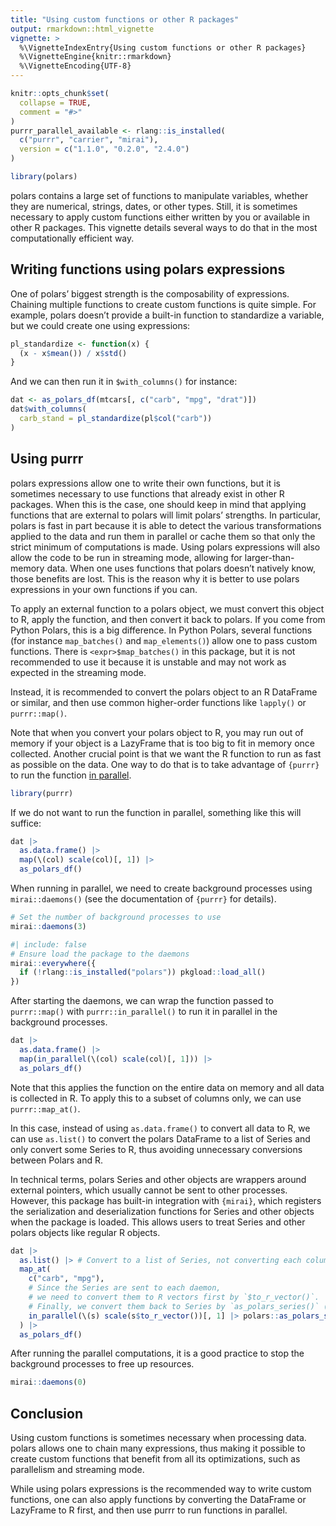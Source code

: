 ```yaml
---
title: "Using custom functions or other R packages"
output: rmarkdown::html_vignette
vignette: >
  %\VignetteIndexEntry{Using custom functions or other R packages}
  %\VignetteEngine{knitr::rmarkdown}
  %\VignetteEncoding{UTF-8}
---
```


```r
knitr::opts_chunk$set(
  collapse = TRUE,
  comment = "#>"
)
purrr_parallel_available <- rlang::is_installed(
  c("purrr", "carrier", "mirai"),
  version = c("1.1.0", "0.2.0", "2.4.0")
)
```

```r
library(polars)
```

polars contains a large set of functions to manipulate variables, whether they are numerical, strings, dates, or other types.
Still, it is sometimes necessary to apply custom functions either written by you or available in other R packages.
This vignette details several ways to do that in the most computationally efficient way.

## Writing functions using polars expressions

One of polars' biggest strength is the composability of expressions.
Chaining multiple functions to create custom functions is quite simple.
For example, polars doesn't provide a built-in function to standardize a variable, but we could create one using expressions:

```r
pl_standardize <- function(x) {
  (x - x$mean()) / x$std()
}
```

And we can then run it in `$with_columns()` for instance:
```r
dat <- as_polars_df(mtcars[, c("carb", "mpg", "drat")])
dat$with_columns(
  carb_stand = pl_standardize(pl$col("carb"))
)
```

## Using purrr

polars expressions allow one to write their own functions, but it is sometimes necessary to use functions that already exist in other R packages.
When this is the case, one should keep in mind that applying functions that are external to polars will limit polars' strengths.
In particular, polars is fast in part because it is able to detect the various transformations applied to the data and run them in parallel or cache them so that only the strict minimum of computations is made.
Using polars expressions will also allow the code to be run in streaming mode, allowing for larger-than-memory data.
When one uses functions that polars doesn't natively know, those benefits are lost.
This is the reason why it is better to use polars expressions in your own functions if you can.

To apply an external function to a polars object, we must convert this object to R, apply the function, and then convert it back to polars.
If you come from Python Polars, this is a big difference.
In Python Polars, several functions (for instance `map_batches()` and `map_elements()`) allow one to pass custom functions.
There is `<expr>$map_batches()` in this package, but it is not recommended to use it because it is unstable and may not work as expected in the streaming mode.

Instead, it is recommended to convert the polars object to an R DataFrame or similar, and then use common higher-order functions like `lapply()` or `purrr::map()`.

Note that when you convert your polars object to R, you may run out of memory if your object is a LazyFrame that is too big to fit in memory once collected.
Another crucial point is that we want the R function to run as fast as possible on the data.
One way to do that is to take advantage of `{purrr}` to run the function [in parallel](https://purrr.tidyverse.org/reference/in_parallel.html).

```r
library(purrr)
```

If we do not want to run the function in parallel, something like this will suffice:

```r
dat |>
  as.data.frame() |>
  map(\(col) scale(col)[, 1]) |>
  as_polars_df()
```

When running in parallel, we need to create background processes using `mirai::daemons()`
(see the documentation of `{purrr}` for details).

```r
# Set the number of background processes to use
mirai::daemons(3)
```

```r
#| include: false
# Ensure load the package to the daemons
mirai::everywhere({
  if (!rlang::is_installed("polars")) pkgload::load_all()
})
```

After starting the daemons, we can wrap the function passed to `purrr::map()`
with `purrr::in_parallel()` to run it in parallel in the background processes.

```r
dat |>
  as.data.frame() |>
  map(in_parallel(\(col) scale(col)[, 1])) |>
  as_polars_df()
```

Note that this applies the function on the entire data on memory and all data is collected in R.
To apply this to a subset of columns only, we can use `purrr::map_at()`.

In this case, instead of using `as.data.frame()` to convert all data to R,
we can use `as.list()` to convert the polars DataFrame to a list of Series
and only convert some Series to R, thus avoiding unnecessary conversions between
Polars and R.

In technical terms, polars Series and other objects are wrappers around external pointers,
which usually cannot be sent to other processes.
However, this package has built-in integration with `{mirai}`,
which registers the serialization and deserialization functions for Series and other objects
when the package is loaded.
This allows users to treat Series and other polars objects like regular R objects.

```r
dat |>
  as.list() |> # Convert to a list of Series, not converting each column to R vector yet.
  map_at(
    c("carb", "mpg"),
    # Since the Series are sent to each daemon,
    # we need to convert them to R vectors first by `$to_r_vector()`.
    # Finally, we convert them back to Series by `as_polars_series()` (in this case, optional).
    in_parallel(\(s) scale(s$to_r_vector())[, 1] |> polars::as_polars_series())
  ) |>
  as_polars_df()
```

After running the parallel computations, it is a good practice
to stop the background processes to free up resources.

```r
mirai::daemons(0)
```

## Conclusion

Using custom functions is sometimes necessary when processing data.
polars allows one to chain many expressions, thus making it possible to create custom functions that benefit from all its optimizations, such as parallelism and streaming mode.

While using polars expressions is the recommended way to write custom functions, one can also apply functions by converting the DataFrame or LazyFrame to R first, and then use purrr to run functions in parallel.
